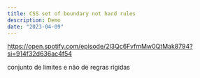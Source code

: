 ```yaml
---
title: CSS set of boundary not hard rules
description: Demo
date: "2023-04-09"
---
```


https://open.spotify.com/episode/2l3Qc6FvfmMw0QtMak8794?si=914f32d636ac4f54

conjunto de limites e não de regras rígidas
